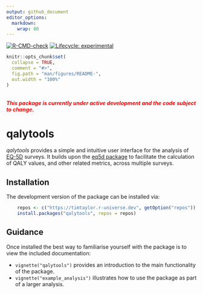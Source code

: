 ```yaml
---
output: github_document
editor_options: 
  markdown: 
    wrap: 80
---
```


<!-- README.md is generated from README.Rmd. Please edit that file -->

<!-- badges: start -->
[![R-CMD-check](https://github.com/TimTaylor/qalytools/workflows/R-CMD-check/badge.svg)](https://github.com/TimTaylor/qalytools/actions){.pkgdown-devel}
[![Lifecycle: experimental](https://img.shields.io/badge/lifecycle-experimental-orange.svg)](https://lifecycle.r-lib.org/articles/stages.html#experimental)
<!-- badges: end -->

```r
knitr::opts_chunk$set(
  collapse = TRUE,
  comment = "#>",
  fig.path = "man/figures/README-",
  out.width = "100%"
)
```

<br>
<span style="color:red"> ***This package is currently under active development and the code subject to change.***  </span>

# qalytools

*qalytools* provides a simple and intuitive user interface for the
analysis of [EQ-5D](https://euroqol.org/eq-5d-instruments) surveys. It builds
upon the [eq5d package](https://cran.r-project.org/package=eq5d) to facilitate
the calculation of QALY values, and other related metrics, across multiple
surveys.

## Installation

The development version of the package can be installed via:
```r
    repos <- c("https://timtaylor.r-universe.dev", getOption("repos"))
    install.packages("qalytools", repos = repos)
```

## Guidance

Once installed the best way to familiarise yourself with the package is to view
the included documentation:

- `vignette("qalytools")` provides an introduction to the main functionality
  of the package.
- `vignette("example_analysis")` illustrates how to use the package as part of a
  larger analysis.
